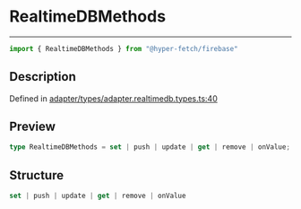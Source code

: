 

# RealtimeDBMethods

<div class="api-docs__separator" data-reactroot="">

---

</div><div class="api-docs__import" data-reactroot="">

```ts
import { RealtimeDBMethods } from "@hyper-fetch/firebase"
```

</div><div class="api-docs__section">

## Description

</div><div class="api-docs__description"><span class="api-docs__do-not-parse">



</span></div><p class="api-docs__definition">

Defined in [adapter/types/adapter.realtimedb.types.ts:40](https://github.com/BetterTyped/hyper-fetch/blob/c3e2c45/packages/adapter-firebase/src/adapter/types/adapter.realtimedb.types.ts#L40)

</p><div class="api-docs__section">

## Preview

</div><div class="api-docs__preview type single">

```ts
type RealtimeDBMethods = set | push | update | get | remove | onValue;
```

</div><div class="api-docs__section">

## Structure

</div><div class="api-docs__returns">

```ts
set | push | update | get | remove | onValue
```

</div>